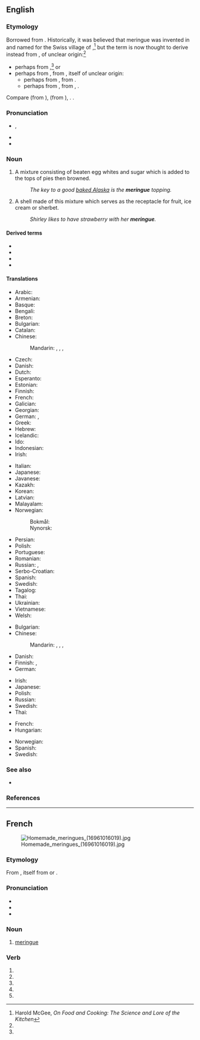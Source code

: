 {{also|meringué|méringue}}
==English==

===Etymology===
Borrowed from {{bor|en|fr|meringue}}. Historically, it was believed that meringue was invented in and named for the Swiss village of {{w|Meiringen}},<ref name="McGee">Harold McGee, ''On Food and Cooking: The Science and Lore of the Kitchen''</ref> but the term is now thought to derive instead from {{der|en|dum|meringue||light evening meal}}, of unclear origin:<ref name="McGee"/>
* perhaps from {{der|en|la|merenda||light evening meal}},<ref name="McGee"/> or
* perhaps from {{der|en|dum||*meren|to dip or soak bread}}, from {{der|en|odt||*meren}}, itself of unclear origin:
** perhaps from {{cog|gem-pro|*marjaną||to grind, pound}}, from {{cog|ine-pro|*mer-||to rub, pack}}.
** perhaps from {{der|en|gem-pro|*marhin||soup of bread and wine or water}}, from {{der|en|ine-pro|*mark-}}, {{m|ine-pro|*merk-||wet}}.

Compare {{cog|gml|meringe}} (from {{m|gml|mern||to dip bread in wine}}), {{cog|gmh|merunge}} (from {{m|gmh|mëren||to soak bread in wine or water for dinner}}), {{cog|ang|merian||to purify, cleanse, test}}. {{doublet|en|merengue}}.

===Pronunciation===
* {{enPR|mə-răng'}}, {{IPA|en|/məˈɹæŋ/}}
* {{audio|en|LL-Q1860 (eng)-Vealhurl-meringue.wav |Audio (Southern England)}}
* {{rhymes|en|æŋ}}

===Noun===
{{en-noun|~}}

# A mixture consisting of beaten egg whites and sugar which is added to the tops of pies then browned.
#: ''The key to a good [[baked Alaska]] is the '''meringue''' topping.''
# A shell made of this mixture which serves as the receptacle for fruit, ice cream or sherbet.
#: ''Shirley likes to have strawberry with her '''meringue'''.''

====Derived terms====
* {{l|en|French meringue}}
* {{l|en|Italian meringue}}
* {{l|en|lemon meringue pie}}
* {{l|en|Swiss meringue}}

====Translations====
{{trans-top|mixture}}
* Arabic: {{t|ar|مرينج}}
* Armenian: {{t+|hy|բեզե}}
* Basque: {{t|eu|merenge}}
* Bengali: {{t|bn|মেরিঙ্গু}}
* Breton: {{t|br|mereng}}
* Bulgarian: {{t|bg|разбити белтъци|m-p}}
* Catalan: {{t+|ca|merenga|f}}
* Chinese:
*: Mandarin: {{t|cmn|蛋白甜餅|sc=Hani}}, {{t|cmn|蛋白甜饼|tr=dànbái tiánbǐng|sc=Hani}}, {{t|cmn|蛋白霜餅|sc=Hani}}, {{t|cmn|蛋白霜饼|tr=dànbái shuāngbǐng|sc=Hani}}
* Czech: {{t|cs|bezé}}
* Danish: {{t|da|marengs|c}}
* Dutch: {{t+|nl|meringue}}
* Esperanto: {{t|eo|meringo}}
* Estonian: {{t|et|besee}}
* Finnish: {{t+|fi|marenki}}
* French: {{t+|fr|meringue}}
* Galician: {{t+|gl|merengue|m}}
* Georgian: {{t|ka|ბეზე}}
* German: {{t+|de|Baiser|n}}, {{qualifier|rare}} {{t|de|Meringue|f}}
* Greek: {{t|el|mαρέγκα}}
* Hebrew: {{t+|he|מקצפת}}
* Icelandic: {{t|is|marens}}
* Ido: {{t+|io|meringo}}
* Indonesian: {{t|id|kue busa}}
* Irish: {{t|ga|meireang|m}}
{{trans-mid}}
* Italian: {{t|it|meringa}}
* Japanese: {{t+|ja|メレンゲ|tr=merenge|sc=Jpan}}
* Javanese: {{t|jv|meringue}}
* Kazakh: {{t|kk|безе}}
* Korean: {{t|ko|머랭}}
* Latvian: {{t|lv|bezē}}
* Malayalam: {{t|ml|മെറിംഗു}}
* Norwegian:
*: Bokmål: {{t|nb|marengs}}
*: Nynorsk: {{t|nn|marengs}}
* Persian: {{t|fa|مرنگ}}
* Polish: {{t+|pl|beza}}
* Portuguese: {{t+|pt|suspiro}}
* Romanian: {{t+|ro|bezea}}
* Russian: {{t+|ru|безе́|n}}, {{t+|ru|мере́нга|f}}
* Serbo-Croatian: {{t|sh|пуслице}}
* Spanish: {{t+|es|merengue|m}}
* Swedish: {{t+|sv|maräng|c}}
* Tagalog: {{t|tl|meringge}}
* Thai: {{t|th|เมอแร็งก์}}
* Ukrainian: {{t+|uk|безе}}
* Vietnamese: {{t|vi|bánh trứng đường}}
* Welsh: {{t|cy|meráng}}
{{trans-bottom}}

{{trans-top|shell}}
* Bulgarian: {{t|bg|целувка|f}}
* Chinese:
*: Mandarin: {{t|cmn|蛋白甜餅|sc=Hani}}, {{t|cmn|蛋白甜饼|tr=dànbái tiánbǐng|sc=Hani}}, {{t|cmn|蛋白霜餅|sc=Hani}}, {{t|cmn|蛋白霜饼|tr=dànbái shuāngbǐng|sc=Hani}}
* Danish: {{t|da|marengs|c}}
* Finnish: {{t|fi|marenkikuppi}}, {{t|fi|marenkipohja}}
* German: {{t+|de|Baiser|n}}
{{trans-mid}}
* Irish: {{t|ga|meireang|m}}
* Japanese: {{t+|ja|メレンゲ|tr=merenge|sc=Jpan}}
* Polish: {{t+|pl|beza|f}}
* Russian: {{t+|ru|мере́нга|f}}
* Swedish: {{t+|sv|maräng|c}}
* Thai: {{t|th|เมอแร็งก์}}
{{trans-bottom}}

{{ttbc-top|}}
* French: {{t+check|fr|meringue|f}}
* Hungarian: {{t+check|hu|habcsók}}
{{trans-mid}}
* Norwegian: {{t-check|no|marengs}}
* Spanish: {{t+check|es|merengue}}
* Swedish: {{t+check|sv|maräng|c}}
{{trans-bottom}}

===See also===
{{wikipedia}}
* {{l|en|stiff peaks}}

===References===
<references/>

----

==French==
[[File:Homemade meringues (16961016019).jpg|thumb]]

===Etymology===
From {{der|fr|nl|meringue}}, itself from {{der|fr|la|-}} or {{der|fr|gem-pro|-}}.

===Pronunciation===
* {{fr-IPA}}
* {{audio|fr|Fr-meringue.ogg|Audio}}
* {{homophones|fr|meringuent|meringues}}

===Noun===
{{fr-noun|f}}

# [[#English|meringue]]

===Verb===
{{head|fr|verb form}}

# {{inflection of|fr|meringuer||1|s|pres|ind}}
# {{inflection of|fr|meringuer||3|s|pres|ind}}
# {{inflection of|fr|meringuer||1|s|pres|sub}}
# {{inflection of|fr|meringuer||3|s|pres|sub}}
# {{inflection of|fr|meringuer||2|s|imp}}